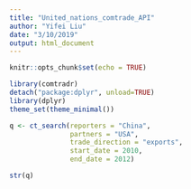 ```yaml
---
title: "United_nations_comtrade_API"
author: "Yifei Liu"
date: "3/10/2019"
output: html_document
---
```


```r
knitr::opts_chunk$set(echo = TRUE)
```


```r
library(comtradr)
detach("package:dplyr", unload=TRUE)
library(dplyr)
theme_set(theme_minimal())
```


```r
q <- ct_search(reporters = "China",
               partners = "USA",
               trade_direction = "exports",
               start_date = 2010,
               end_date = 2012)

str(q)

```





